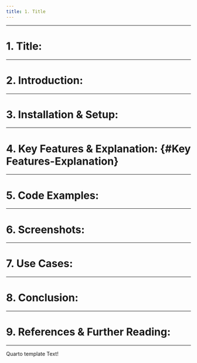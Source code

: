 ```yaml
---
title: 1. Title
---
```

---


# 1. Title: {#Title}


---

# 2. Introduction: {#Introduction}

---

# 3. Installation & Setup: {#Installation-Setup}

---

# 4. Key Features & Explanation: {#Key Features-Explanation}

---

# 5. Code Examples: {#Code-Examples}

---

# 6. Screenshots: {#Screenshots}

---

# 7. Use Cases: {#Use-Cases}

---

# 8. Conclusion: {#Conclusion}

---

# 9. References & Further Reading: {#References-Further-Reading}

---
Quarto template Text!
